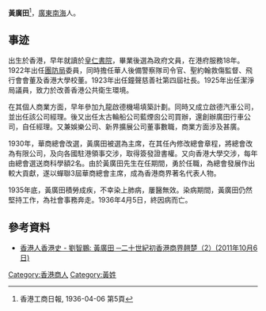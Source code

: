 '''黃廣田'''{{BD|1879年|12月13日|1936年|4月5日}}<REF>香港工商日報, 1936-04-06 第5頁</REF>，[[廣東|廣東]][[南海|南海]]人。

==事迹==

出生於香港，早年就讀於[[皇仁書院|皇仁書院]]，畢業後選為政府文員，在港府服務18年。1922年出任[[團防局|團防局]]委員，同時擔任華人後備警察隊司令官、聖約翰救傷監督、飛行會會董及香港大學校董。1923年出任鐘聲慈善社第四屆社長。1925年出任潔淨局議員，致力於改善香港公共衛生環境。

在其個人商業方面，早年參加九龍啟德機場填築計劃。同時又成立啟德汽車公司，並出任該公司經理。後又出任太古輪船公司藍煙囪公司買辦，還創辦廣田行車公司，自任經理。又兼娛樂公司、新界擴展公司董事數職，商業方面涉及甚廣。

1930年，華商總會改選，黃廣田被選為主席，在其任內修改總會章程，將總會改為有限公司，及向各國駐港領事交涉，取得簽發證書權。又向香港大學交涉，每年由總會選送商科學額2名。由於黃廣田先生在任期間，勇於任職，為總會發展作出較大貢獻，遂以蟬聯3屆華商總會主席，成為香港商界著名代表人物。

1935年底，黃廣田積勞成疾，不幸染上肺病，屢醫無效。染病期間，黃廣田仍然堅持工作，為社會事務奔走。1936年4月5日，終因病而亡。

==參考資料==
{{reflist}}
*[http://www.am730.com.hk/article.php?article=75992 香港人香港史 - 劉智鵬: 黃廣田 ─二十世紀初香港商界翹楚（2）(2011年10月6日) ] {{Wayback|url=http://www.am730.com.hk/article.php?article=75992 |date=20160305011907 }}

{{香港政治人物小作品}}

[[Category:香港商人|Category:香港商人]]
[[Category:黃姓|Category:黃姓]]
